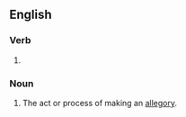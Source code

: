 ==English==

===Verb===
{{head|en|present participle}}

# {{present participle of|allegorize|lang=en|nocat=1}}

===Noun===
{{en-noun}}

# The act or process of making an [[allegory]].